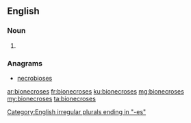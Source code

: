 ==English==

===Noun===
{{head|en|plural}}

# {{plural of|bionecrosis|lang=en}}

===Anagrams===
* [[necrobioses#English|necrobioses]]

[[Category:English irregular plurals ending in "-es"]]

[[ar:bionecroses]]
[[fr:bionecroses]]
[[ku:bionecroses]]
[[mg:bionecroses]]
[[my:bionecroses]]
[[ta:bionecroses]]